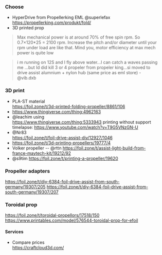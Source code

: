 ### Choose

- HyperDrive from Propellerking EML @superlefax\
  https://propellerking.com/produkt/fold/
- 3D printed prop

> Max mechanical power is at around 70% of free spin rpm. So 0.7×120\*25 = 2100 rpm. Increase the pitch and/or diameter until your rpm under load are like that. Mind you, motor efficiency at max mech power is quite low

> i m running on 12S and I fly above water…I can catch a waves passing me …but Id did kill 3 or 4 propeler from propeler king…si moved to drive assist alumnium + nylon hub (same price as eml store) - @vib.dxb

### 3D print

- PLA-ST material\
  https://foil.zone/t/3d-printed-folding-propeller/8861/106
- https://www.thingiverse.com/thing:4962163
- @leachim using\
  https://www.thingiverse.com/thing:5333943
  printing without support timelapse: https://www.youtube.com/watch?v=T9G5VNzGN-U
- @Nr83 \
  https://foil.zone/t/foil-drive-assist-diy/12927/1046
- https://foil.zone/t/3d-printing-propellers/19777/4
- Volker propeller -- @rttn
  https://foil.zone/t/assist-light-build-from-france-maytech-kit/19212/92
- @s9tim
  https://foil.zone/t/printing-a-propeller/19620

### Propeller adapters

https://foil.zone/t/diy-6384-foil-drive-assist-from-south-germany/19307/205
https://foil.zone/t/diy-6384-foil-drive-assist-from-south-germany/19307/207

### Toroidal prop

https://foil.zone/t/toroidal-propellors/17518/150
https://www.printables.com/model/576544-toroidal-prop-for-efoil

#### Services

- Compare prices\
  https://craftcloud3d.com/
